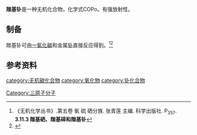 {{Chembox
|   Name = 羰基钋
|   NameEn = Carbonyl polonide
| ImageFile=Carbonyl polonide.png
|   IUPACName = Carbon oxide polonide
|   OtherNames = 
| Section1 = {{Chembox Identifiers
|   SMILES = O=C=[Po]
|   CASNo = none
|   RTECS = 
  }}
| Section2 = {{Chembox Properties
|   Formula = COPo
|   MolarMass = 155.614
|   Appearance = 
|   Density =
|   Solubility = 
|   MeltingPt =
|   BoilingPt = 
|   pKa = 
|   pKb = 
|   Viscosity = 
  }}
| Section8 = {{Chembox Related
|   OtherAnions = [[羰基硫|羰基硫]]<br />[[羰基硒|羰基硒]]<br />[[羰基碲|羰基碲]]
|   OtherCations = 
|   OtherCpds = [[二氧化钋|二氧化钋]]<br />[[二氧化碳|二氧化碳]]<br />[[光气|光气]]
  }}
}}

'''羰基钋'''是一种无机化合物，化学式COPo。有强放射性。

==制备==
羰基钋可由[[一氧化碳|一氧化碳]]和金属[[钋|钋]]直接反应得到。<ref name=wc5>《无机化学丛书》.第五卷 氧 硫 硒分族. 张青莲 主编. 科学出版社. P<sub>357</sub>. '''3.11.3 羰基硒、羰基碲和羰基钋'''</ref><ref>{{cite book|author1=M. Schmidt|author2=W. Siebert|author3=K. W. Bagnall|title=The Chemistry of Sulphur, Selenium, Tellurium and Polonium: Pergamon Texts in Inorganic Chemistry|url=https://books.google.com/books?id=igJPDAAAQBAJ&pg=PR9|date=22 October 2013|publisher=Elsevier|isbn=978-1-4831-5865-5|pages=954}}</ref>
==参考资料==
{{reflist}}
[[category:无机碳化合物|category:无机碳化合物]]
[[category:氧化物|category:氧化物]]
[[category:钋化合物|category:钋化合物]]
[[Category:三原子分子|Category:三原子分子]]
